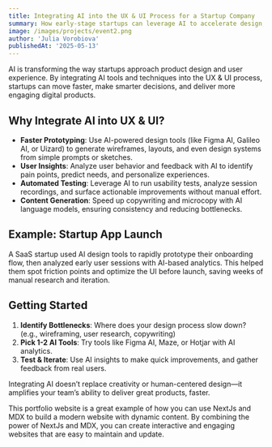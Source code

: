 ```yaml
---
title: Integrating AI into the UX & UI Process for a Startup Company
summary: How early-stage startups can leverage AI to accelerate design, improve user experience, and streamline UI/UX workflows.
image: /images/projects/event2.png
author: 'Julia Vorobiova'
publishedAt: '2025-05-13'
---
```


AI is transforming the way startups approach product design and user experience. By integrating AI tools and techniques into the UX & UI process, startups can move faster, make smarter decisions, and deliver more engaging digital products.

## Why Integrate AI into UX & UI?

- **Faster Prototyping**: Use AI-powered design tools (like Figma AI, Galileo AI, or Uizard) to generate wireframes, layouts, and even design systems from simple prompts or sketches.
- **User Insights**: Analyze user behavior and feedback with AI to identify pain points, predict needs, and personalize experiences.
- **Automated Testing**: Leverage AI to run usability tests, analyze session recordings, and surface actionable improvements without manual effort.
- **Content Generation**: Speed up copywriting and microcopy with AI language models, ensuring consistency and reducing bottlenecks.

## Example: Startup App Launch

A SaaS startup used AI design tools to rapidly prototype their onboarding flow, then analyzed early user sessions with AI-based analytics. This helped them spot friction points and optimize the UI before launch, saving weeks of manual research and iteration.

## Getting Started

1. **Identify Bottlenecks**: Where does your design process slow down? (e.g., wireframing, user research, copywriting)
2. **Pick 1-2 AI Tools**: Try tools like Figma AI, Maze, or Hotjar with AI analytics.
3. **Test & Iterate**: Use AI insights to make quick improvements, and gather feedback from real users.

Integrating AI doesn’t replace creativity or human-centered design—it amplifies your team’s ability to deliver great products, faster.

This portfolio website is a great example of how you can use NextJs and MDX to
build a modern website with dynamic content. By combining the power of NextJs
and MDX, you can create interactive and engaging websites that are easy to
maintain and update.
